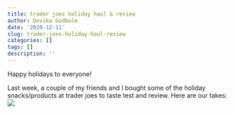```yaml
---
title: trader joes holiday haul & review
author: Devika Godbole
date: '2020-12-11'
slug: trader-joes-holiday-haul-review
categories: []
tags: []
description: ''
---
```


Happy holidays to everyone!

Last week, a couple of my friends and I bought some of the holiday snacks/products at trader joes to taste test and review. Here are our takes: 
![](/post/2020-12-11-trader-joes-holiday-haul-review_files/IMG_8264.jpeg)

```python

```



